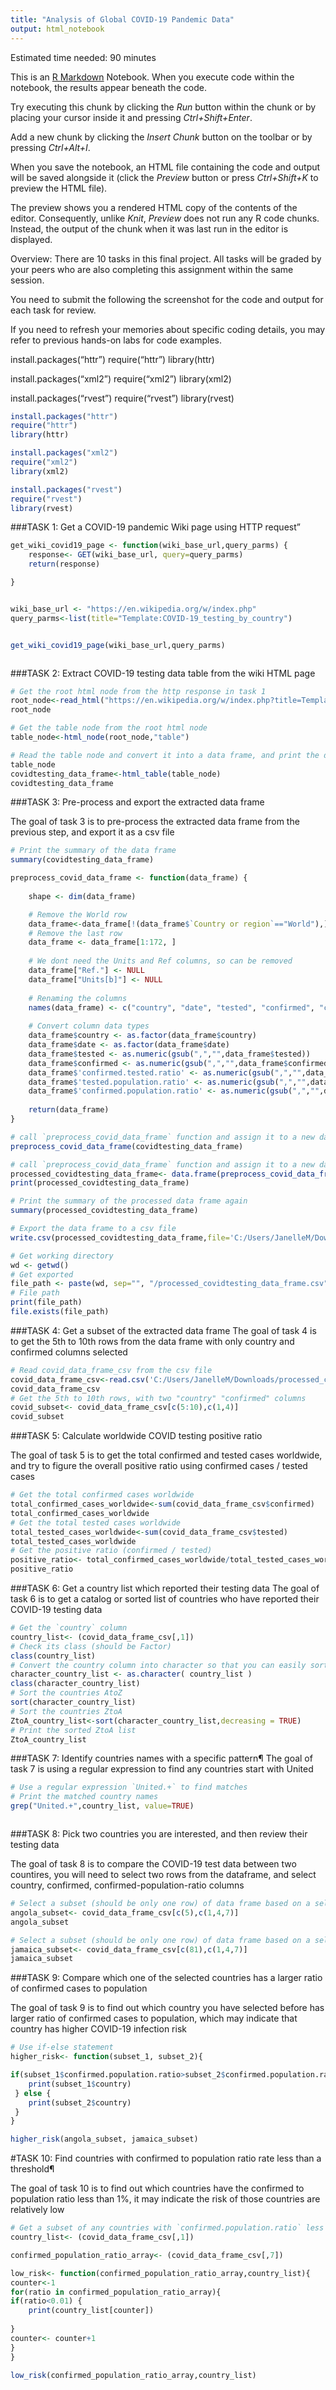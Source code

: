 ---
title: "Analysis of Global COVID-19 Pandemic Data"
output: html_notebook
---

Estimated time needed: 90 minutes


This is an [R Markdown](http://rmarkdown.rstudio.com) Notebook. When you execute code within the notebook, the results appear beneath the code. 

Try executing this chunk by clicking the *Run* button within the chunk or by placing your cursor inside it and pressing *Ctrl+Shift+Enter*. 



Add a new chunk by clicking the *Insert Chunk* button on the toolbar or by pressing *Ctrl+Alt+I*.

When you save the notebook, an HTML file containing the code and output will be saved alongside it (click the *Preview* button or press *Ctrl+Shift+K* to preview the HTML file).

The preview shows you a rendered HTML copy of the contents of the editor. Consequently, unlike *Knit*, *Preview* does not run any R code chunks. Instead, the output of the chunk when it was last run in the editor is displayed.

Overview:
There are 10 tasks in this final project. All tasks will be graded by your peers who are also completing this assignment within the same session.

You need to submit the following the screenshot for the code and output for each task for review.

If you need to refresh your memories about specific coding details, you may refer to previous hands-on labs for code examples.




install.packages("httr")
require("httr")
library(httr)


install.packages("xml2")
require("xml2")
library(xml2)


install.packages("rvest")
require("rvest")
library(rvest)

```{r}
install.packages("httr")
require("httr")
library(httr)

install.packages("xml2")
require("xml2")
library(xml2)

install.packages("rvest")
require("rvest")
library(rvest)

```

###TASK 1: Get a COVID-19 pandemic Wiki page using HTTP request"



```{r}
get_wiki_covid19_page <- function(wiki_base_url,query_parms) {
    response<- GET(wiki_base_url, query=query_parms) 
    return(response)

}


wiki_base_url <- "https://en.wikipedia.org/w/index.php"
query_parms<-list(title="Template:COVID-19_testing_by_country")


get_wiki_covid19_page(wiki_base_url,query_parms)



```

###TASK 2: Extract COVID-19 testing data table from the wiki HTML page
```{r}
# Get the root html node from the http response in task 1 
root_node<-read_html("https://en.wikipedia.org/w/index.php?title=Template:COVID-19_testing_by_country")
root_node
```
```{r}
# Get the table node from the root html node
table_node<-html_node(root_node,"table")

# Read the table node and convert it into a data frame, and print the data frame for review
table_node
covidtesting_data_frame<-html_table(table_node)
covidtesting_data_frame
```

###TASK 3: Pre-process and export the extracted data frame

The goal of task 3 is to pre-process the extracted data frame from the previous step, and export it as a csv file

```{r}
# Print the summary of the data frame
summary(covidtesting_data_frame)
```
```{r}
preprocess_covid_data_frame <- function(data_frame) {
    
    shape <- dim(data_frame)

    # Remove the World row
    data_frame<-data_frame[!(data_frame$`Country or region`=="World"),]
    # Remove the last row
    data_frame <- data_frame[1:172, ]
    
    # We dont need the Units and Ref columns, so can be removed
    data_frame["Ref."] <- NULL
    data_frame["Units[b]"] <- NULL
    
    # Renaming the columns
    names(data_frame) <- c("country", "date", "tested", "confirmed", "confirmed.tested.ratio", "tested.population.ratio", "confirmed.population.ratio")
    
    # Convert column data types
    data_frame$country <- as.factor(data_frame$country)
    data_frame$date <- as.factor(data_frame$date)
    data_frame$tested <- as.numeric(gsub(",","",data_frame$tested))
    data_frame$confirmed <- as.numeric(gsub(",","",data_frame$confirmed))
    data_frame$'confirmed.tested.ratio' <- as.numeric(gsub(",","",data_frame$`confirmed.tested.ratio`))
    data_frame$'tested.population.ratio' <- as.numeric(gsub(",","",data_frame$`tested.population.ratio`))
    data_frame$'confirmed.population.ratio' <- as.numeric(gsub(",","",data_frame$`confirmed.population.ratio`))
    
    return(data_frame)
}

# call `preprocess_covid_data_frame` function and assign it to a new data dataframe
preprocess_covid_data_frame(covidtesting_data_frame)


```

```{r}
# call `preprocess_covid_data_frame` function and assign it to a new data dataframe
processed_covidtesting_data_frame<- data.frame(preprocess_covid_data_frame(covidtesting_data_frame))
print(processed_covidtesting_data_frame)
```
```{r}
# Print the summary of the processed data frame again
summary(processed_covidtesting_data_frame)
```
```{r}
# Export the data frame to a csv file
write.csv(processed_covidtesting_data_frame,file='C:/Users/JanelleM/Downloads/processed_covidtesting_data_frame.csv',row.names = FALSE)
```

```{r}
# Get working directory
wd <- getwd()
# Get exported 
file_path <- paste(wd, sep="", "/processed_covidtesting_data_frame.csv")
# File path
print(file_path)
file.exists(file_path)
```

###TASK 4: Get a subset of the extracted data frame
The goal of task 4 is to get the 5th to 10th rows from the data frame with only country and confirmed columns selected
```{r}
# Read covid_data_frame_csv from the csv file
covid_data_frame_csv<-read.csv('C:/Users/JanelleM/Downloads/processed_covidtesting_data_frame.csv')
covid_data_frame_csv
# Get the 5th to 10th rows, with two "country" "confirmed" columns
covid_subset<- covid_data_frame_csv[c(5:10),c(1,4)]
covid_subset
```






###TASK 5: Calculate worldwide COVID testing positive ratio


The goal of task 5 is to get the total confirmed and tested cases worldwide, and try to figure the overall positive ratio using confirmed cases / tested cases

```{r}
# Get the total confirmed cases worldwide
total_confirmed_cases_worldwide<-sum(covid_data_frame_csv$confirmed)
total_confirmed_cases_worldwide
# Get the total tested cases worldwide
total_tested_cases_worldwide<-sum(covid_data_frame_csv$tested)
total_tested_cases_worldwide
# Get the positive ratio (confirmed / tested)
positive_ratio<- total_confirmed_cases_worldwide/total_tested_cases_worldwide
positive_ratio

```


###TASK 6: Get a country list which reported their testing data
The goal of task 6 is to get a catalog or sorted list of countries who have reported their COVID-19 testing data
```{r}
# Get the `country` column
country_list<- (covid_data_frame_csv[,1])
# Check its class (should be Factor)
class(country_list)
# Convert the country column into character so that you can easily sort them
character_country_list <- as.character( country_list )
class(character_country_list)
# Sort the countries AtoZ
sort(character_country_list)
# Sort the countries ZtoA
ZtoA_country_list<-sort(character_country_list,decreasing = TRUE)
# Print the sorted ZtoA list
ZtoA_country_list
```


###TASK 7: Identify countries names with a specific pattern¶
The goal of task 7 is using a regular expression to find any countries start with United
```{r}
# Use a regular expression `United.+` to find matches
# Print the matched country names
grep("United.+",country_list, value=TRUE)



```


###TASK 8: Pick two countries you are interested, and then review their testing data


The goal of task 8 is to compare the COVID-19 test data between two countires, you will need to select two rows from the dataframe, and select country, confirmed, confirmed-population-ratio columns
```{r}
# Select a subset (should be only one row) of data frame based on a selected country name and columns
angola_subset<- covid_data_frame_csv[c(5),c(1,4,7)]
angola_subset

# Select a subset (should be only one row) of data frame based on a selected country name and columns
jamaica_subset<- covid_data_frame_csv[c(81),c(1,4,7)]
jamaica_subset

```


###TASK 9: Compare which one of the selected countries has a larger ratio of confirmed cases to population


The goal of task 9 is to find out which country you have selected before has larger ratio of confirmed cases to population, which may indicate that country has higher COVID-19 infection risk
```{r}
# Use if-else statement
higher_risk<- function(subset_1, subset_2){

if(subset_1$confirmed.population.ratio>subset_2$confirmed.population.ratio) {
    print(subset_1$country)
 } else {
    print(subset_2$country)
 }
}

higher_risk(angola_subset, jamaica_subset)
```



#TASK 10: Find countries with confirmed to population ratio rate less than a threshold¶


The goal of task 10 is to find out which countries have the confirmed to population ratio less than 1%, it may indicate the risk of those countries are relatively low
```{r}
# Get a subset of any countries with `confirmed.population.ratio` less than the threshold
country_list<- (covid_data_frame_csv[,1])

confirmed_population_ratio_array<- (covid_data_frame_csv[,7])

low_risk<- function(confirmed_population_ratio_array,country_list){
counter<-1
for(ratio in confirmed_population_ratio_array){
if(ratio<0.01) {
    print(country_list[counter])
  
}
counter<- counter+1
}
}

low_risk(confirmed_population_ratio_array,country_list)



```

